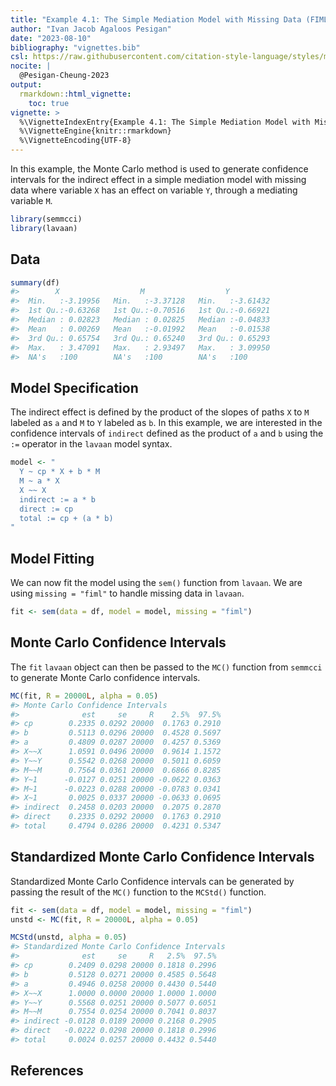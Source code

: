 ```yaml
---
title: "Example 4.1: The Simple Mediation Model with Missing Data (FIML)"
author: "Ivan Jacob Agaloos Pesigan"
date: "2023-08-10"
bibliography: "vignettes.bib"
csl: https://raw.githubusercontent.com/citation-style-language/styles/master/apa.csl
nocite: |
  @Pesigan-Cheung-2023
output:
  rmarkdown::html_vignette:
    toc: true
vignette: >
  %\VignetteIndexEntry{Example 4.1: The Simple Mediation Model with Missing Data (FIML)}
  %\VignetteEngine{knitr::rmarkdown}
  %\VignetteEncoding{UTF-8}
---
```


<!-- vignettes/example-4-1-simple-miss-fiml.Rmd is generated from .setup/vignettes/example-4-1-simple-miss-fiml.Rmd.orig. Please edit that file -->





In this example,
the Monte Carlo method is used to generate confidence intervals
for the indirect effect in a simple mediation model with missing data
where
variable `X` has an effect on variable `Y`,
through a mediating variable `M`.


```r
library(semmcci)
library(lavaan)
```

## Data




```r
summary(df)
#>        X                  M                  Y           
#>  Min.   :-3.19956   Min.   :-3.37128   Min.   :-3.61432  
#>  1st Qu.:-0.63268   1st Qu.:-0.70516   1st Qu.:-0.66921  
#>  Median : 0.02823   Median : 0.02825   Median :-0.04833  
#>  Mean   : 0.00269   Mean   :-0.01992   Mean   :-0.01538  
#>  3rd Qu.: 0.65754   3rd Qu.: 0.65240   3rd Qu.: 0.65293  
#>  Max.   : 3.47091   Max.   : 2.93497   Max.   : 3.09950  
#>  NA's   :100        NA's   :100        NA's   :100
```

## Model Specification

The indirect effect is defined by the product of the slopes
of paths `X` to `M` labeled as `a` and `M` to `Y` labeled as `b`.
In this example, we are interested in the confidence intervals of `indirect`
defined as the product of `a` and `b` using the `:=` operator
in the `lavaan` model syntax.


```r
model <- "
  Y ~ cp * X + b * M
  M ~ a * X
  X ~~ X
  indirect := a * b
  direct := cp
  total := cp + (a * b)
"
```

## Model Fitting

We can now fit the model using the `sem()` function from `lavaan`.
We are using `missing = "fiml"` to handle missing data in `lavaan`.


```r
fit <- sem(data = df, model = model, missing = "fiml")
```

## Monte Carlo Confidence Intervals

The `fit` `lavaan` object can then be passed to the `MC()` function from `semmcci`
to generate Monte Carlo confidence intervals.


```r
MC(fit, R = 20000L, alpha = 0.05)
#> Monte Carlo Confidence Intervals
#>              est     se     R    2.5%  97.5%
#> cp        0.2335 0.0292 20000  0.1763 0.2910
#> b         0.5113 0.0296 20000  0.4528 0.5697
#> a         0.4809 0.0287 20000  0.4257 0.5369
#> X~~X      1.0591 0.0496 20000  0.9614 1.1572
#> Y~~Y      0.5542 0.0268 20000  0.5011 0.6059
#> M~~M      0.7564 0.0361 20000  0.6866 0.8285
#> Y~1      -0.0127 0.0251 20000 -0.0622 0.0363
#> M~1      -0.0223 0.0288 20000 -0.0783 0.0341
#> X~1       0.0025 0.0337 20000 -0.0633 0.0695
#> indirect  0.2458 0.0203 20000  0.2075 0.2870
#> direct    0.2335 0.0292 20000  0.1763 0.2910
#> total     0.4794 0.0286 20000  0.4231 0.5347
```

## Standardized Monte Carlo Confidence Intervals

Standardized Monte Carlo Confidence intervals can be generated by passing the result of the `MC()` function to the `MCStd()` function.


```r
fit <- sem(data = df, model = model, missing = "fiml")
unstd <- MC(fit, R = 20000L, alpha = 0.05)
```


```r
MCStd(unstd, alpha = 0.05)
#> Standardized Monte Carlo Confidence Intervals
#>              est     se     R   2.5%  97.5%
#> cp        0.2409 0.0298 20000 0.1818 0.2996
#> b         0.5128 0.0271 20000 0.4585 0.5648
#> a         0.4946 0.0258 20000 0.4430 0.5440
#> X~~X      1.0000 0.0000 20000 1.0000 1.0000
#> Y~~Y      0.5568 0.0251 20000 0.5077 0.6051
#> M~~M      0.7554 0.0254 20000 0.7041 0.8037
#> indirect -0.0128 0.0189 20000 0.2168 0.2905
#> direct   -0.0222 0.0298 20000 0.1818 0.2996
#> total     0.0024 0.0257 20000 0.4432 0.5440
```

## References
